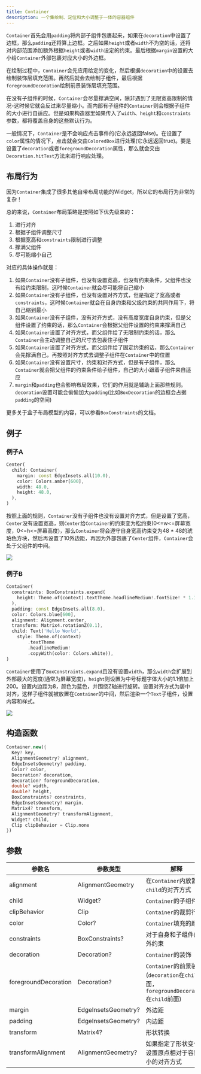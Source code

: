 ```yaml
---
title: Container
description: 一个集绘制、定位和大小调整于一体的容器组件
---
```


`Container`首先会用`padding`将内部子组件包裹起来，如果在`decoration`中设置了边框，那么`padding`还将算上边框。之后如果`height`或者`width`不为空的话，还将对内部范围添加额外根据`height`或者`width`设定的约束。最后根据`margin`设置的大小给`Container`外部包裹对应大小的外边框。

在绘制过程中，`Container`会先应用给定的变化，然后根据`decoration`中的设置去绘制装饰层填充范围。再然后就会去绘制子组件，最后根据`foregroundDecoration`绘制前景装饰层填充范围。

在没有子组件的时候，`Container`会尽量撑满空间，除非遇到了无限宽高限制的情况-这时候它就会反过来尽量缩小。而内部有子组件的`Container`则会根据子组件的大小进行自适应。但是如果构造器里如果传入了`width`、`height`和`constraints`参数，都将覆盖自身的这些默认行为。

一般情况下，`Container`是不会响应点击事件的(它永远返回false)。在设置了`color`属性的情况下，点击就会交由`ColoredBox`进行处理(它永远返回true)。要是设置了`decoration`或者`foregroundDecoration`属性，那么就会交由`Decoration.hitTest`方法来进行响应处理。

## 布局行为
因为`Container`集成了很多其他自带布局功能的Widget，所以它的布局行为非常的复杂！

总的来说，`Container`布局策略是按照如下优先级来的：
1. 进行对齐
2. 根据子组件调整尺寸
3. 根据宽高和`constraints`限制进行调整
4. 撑满父组件
5. 尽可能缩小自己

对应的具体操作就是：
1. 如果`Container`没有子组件，也没有设置宽高，也没有约束条件，父组件也没有给约束限制，这时候`Container`就会尽可能将自己缩小
2. 如果`Container`没有子组件，也没有设置对齐方式，但是指定了宽高或者`constraints`，这时候`Container`就会在自身约束和父级约束的共同作用下，将自己缩到最小
3. 如果`Container`没有子组件，没有对齐方式，没有高度宽度自身约束，但是父组件设置了约束的话，那么`Container`会根据父组件设置的约束来撑满自己
4. 如果`Container`设置了对齐方式，而父组件给了无限制约束的话，那么`Container`会主动调整自己的尺寸去包裹住子组件
5. 如果`Container`设置了对齐方式，而父组件给了固定约束的话，那么`Container`会先撑满自己，再按照对齐方式去调整子组件在`Container`中的位置
6. 如果`Container`没有设置尺寸，约束和对齐方式，但是有子组件，那么`Container`就会把父组件的约束条件给子组件，自己的大小跟着子组件来自适应
7. `margin`和`padding`也会影响布局效果，它们的作用就是辅助上面那些规则。`decoration`设置可能会偷偷加大`padding`(比如`BoxDecoration`的边框会占据`padding`的空间)

更多关于盒子布局模型的内容，可以参看`BoxConstraints`的文档。


## 例子
### 例子A
```dart
Center(
  child: Container(
    margin: const EdgeInsets.all(10.0),
    color: Colors.amber[600],
    width: 48.0,
    height: 48.0,
  ),
)
```
按照上面的规则，`Container`没有子组件也没有设置对齐方式，但是设置了宽高，`Center`没有设置宽高，则`Center`给`Container`的约束变为松约束(0\<=w\<=屏幕宽度，0\<=h\<=屏幕高度)，那么`Container`将会遵守自身宽高约束变为48 * 48的琥珀色方块，然后再设置了10外边距，再因为外部包裹了`Center`组件，`Container`会处于父组件的中间。

![](https://flutter.github.io/assets-for-api-docs/assets/widgets/container_a.png)


### 例子B
```dart
Container(
  constraints: BoxConstraints.expand(
    height: Theme.of(context).textTheme.headlineMedium!.fontSize! * 1.1 + 200.0,
  ),
  padding: const EdgeInsets.all(8.0),
  color: Colors.blue[600],
  alignment: Alignment.center,
  transform: Matrix4.rotationZ(0.1),
  child: Text('Hello World',
    style: Theme.of(context)
        .textTheme
        .headlineMedium!
        .copyWith(color: Colors.white)),
)
```
`Container`使用了`BoxConstraints.expand`且没有设置`width`，那么`width`会扩展到外部最大的宽度(通常为屏幕宽度)，`height`则设置为中号标题字体大小的1.1倍加上200。设置内边距为8，颜色为蓝色，并围绕Z轴进行旋转。设置对齐方式为居中对齐，这样子组件就被放置在`Container`的中间，然后渲染一个`Text`子组件，设置内容和样式。

![](https://flutter.github.io/assets-for-api-docs/assets/widgets/container_b.png)

## 构造函数
```dart
Container.new({
  Key? key, 
  AlignmentGeometry? alignment, 
  EdgeInsetsGeometry? padding, 
  Color? color, 
  Decoration? decoration, 
  Decoration? foregroundDecoration, 
  double? width, 
  double? height, 
  BoxConstraints? constraints, 
  EdgeInsetsGeometry? margin, 
  Matrix4? transform, 
  AlignmentGeometry? transformAlignment, 
  Widget? child, 
  Clip clipBehavior = Clip.none
})
```

## 参数
| 参数名 | 参数类型  |  解释   |
|------|----------|---------|
|alignment | AlignmentGeometry | 在`Container`内放置`child`的对齐方式 |
|child | Widget? | `Container`的子组件 |
|clipBehavior | Clip | `Container`的裁剪行为  |
|color| Color? | `Container`填充的颜色  |
|constraints| BoxConstraints? | 对于自身和子组件的额外约束 |
|decoration | Decoration? | `Container`的装饰  |
|foregroundDecoration| Decoration?| `Container`的前景装饰 (`decoration`在`child`后面，`foregroundDecoration`在`child`前面) |
|margin | EdgeInsetsGeometry? | 外边距 |
|padding | EdgeInsetsGeometry? | 内边距 |
|transform | Matrix4? | 形状转换 |
|transformAlignment | AlignmentGeometry? | 如果指定了形状变化，设置原点相对于容器大小的对齐方式 |

